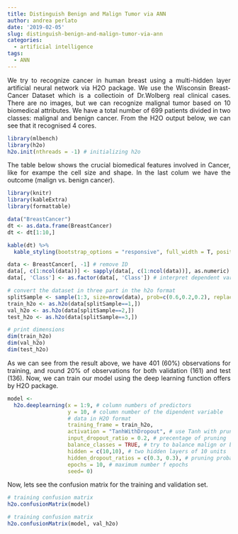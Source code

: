 ```yaml
---
title: Distinguish Benign and Malign Tumor via ANN
author: andrea perlato
date: '2019-02-05'
slug: distinguish-benign-and-malign-tumor-via-ann
categories:
  - artificial intelligence
tags:
  - ANN
---
```


<style>
body {
text-align: justify}
</style>

We try to recognize cancer in human breast using a multi-hidden layer artificial neural network via H2O package.
We use the Wisconsin Breast-Cancer Dataset which is a collectioin of Dr.Wolberg real clinical cases. There are no images, but we can recognize malignal tumor based on 10 biomedical attributes. We have a total number of 699 patients divided in two classes: malignal and benign cancer.
From the H2O output below, we can see that it recognised 4 cores.

```r
library(mlbench)
library(h2o)
h2o.init(nthreads = -1) # initializing h2o

```

The table below shows the crucial biomedical features involved in Cancer, like for exampe the cell size and shape. In the last colum we have the outcome (malign vs. benign cancer).

```r
library(knitr)
library(kableExtra)
library(formattable)

data("BreastCancer")
dt <- as.data.frame(BreastCancer)
dt <- dt[1:10,]

kable(dt) %>%
  kable_styling(bootstrap_options = "responsive", full_width = T, position = "center", font_size = 16)

```


```r
data <- BreastCancer[, -1] # remove ID
data[, c(1:ncol(data))] <- sapply(data[, c(1:ncol(data))], as.numeric) # interpret each features as numeric
data[, 'Class'] <- as.factor(data[, 'Class']) # interpret dependent variable as factor

# convert the dataset in three part in the h2o format
splitSample <- sample(1:3, size=nrow(data), prob=c(0.6,0.2,0.2), replace=TRUE)
train_h2o <- as.h2o(data[splitSample==1,])
val_h2o <- as.h2o(data[splitSample==2,])
test_h2o <- as.h2o(data[splitSample==3,])

# print dimensions
dim(train_h2o)
dim(val_h2o)
dim(test_h2o)

```

As we can see from the result above, we have 401 (60%) observations for training, and round 20% of observations for both validation (161) and test (136).
Now, we can train our model using the deep learning function offers by H2O package.

```r
model <-
  h2o.deeplearning(x = 1:9, # column numbers of predictors
                   y = 10, # column number of the dipendent variable
                   # data in H2O format
                   training_frame = train_h2o,
                   activation = "TanhWithDropout", # use Tanh with pruning method
                   input_dropout_ratio = 0.2, # precentage of pruning
                   balance_classes = TRUE, # try to balance malign or begnin in case of one of them is unbalanced
                   hidden = c(10,10), # two hidden layers of 10 units
                   hidden_dropout_ratios = c(0.3, 0.3), # pruning probablity per each hidden layer
                   epochs = 10, # maximum number f epochs
                   seed= 0)

```

Now, lets see the confusion matrix for the training and validation set.


```r
# training confusion matrix
h2o.confusionMatrix(model)

# training confusion matrix
h2o.confusionMatrix(model, val_h2o)

```


































